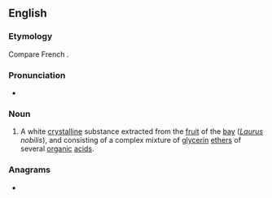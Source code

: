 {{also|Laurin|Lauřin}}
==English==

===Etymology===
Compare French {{m|fr|laurine}}.

===Pronunciation===
* {{IPA|/ˈlɔːɹɪn/|lang=en}}

===Noun===
{{head|en|noun}}

# {{lb|en|chemistry}} A white [[crystalline]] substance extracted from the [[fruit]] of the [[bay]] (''[[Laurus]] nobilis''), and consisting of a complex mixture of [[glycerin]] [[ethers]] of several [[organic]] [[acid]]s.

===Anagrams===
* {{anagrams|en|Lurian|unrail|urinal}}